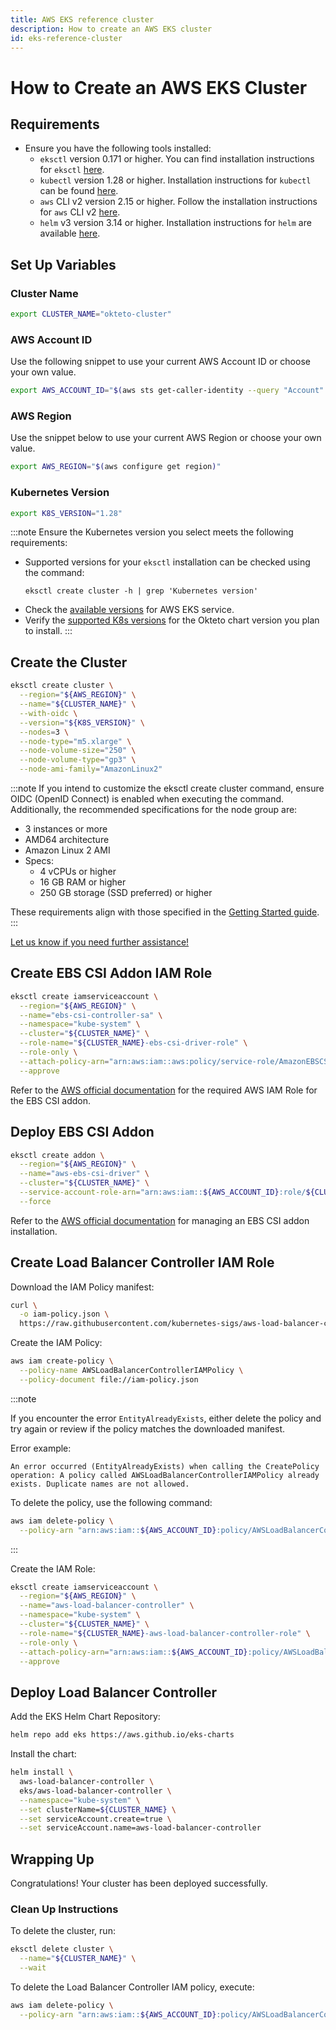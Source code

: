 ```yaml
---
title: AWS EKS reference cluster
description: How to create an AWS EKS cluster
id: eks-reference-cluster
---
```


# How to Create an AWS EKS Cluster

## Requirements

- Ensure you have the following tools installed:
  - `eksctl` version 0.171 or higher. You can find installation instructions for `eksctl` [here](https://eksctl.io/installation/).
  - `kubectl` version 1.28 or higher. Installation instructions for `kubectl` can be found [here](https://kubernetes.io/docs/tasks/tools/#kubectl).
  - `aws` CLI v2 version 2.15 or higher. Follow the installation instructions for `aws` CLI v2 [here](https://docs.aws.amazon.com/cli/latest/userguide/getting-started-install.html#getting-started-install-instructions).
  - `helm` v3 version 3.14 or higher. Installation instructions for `helm` are available [here](https://helm.sh/docs/intro/install/).

## Set Up Variables

### Cluster Name

```bash
export CLUSTER_NAME="okteto-cluster"
```

### AWS Account ID

Use the following snippet to use your current AWS Account ID or choose your own value.

```bash
export AWS_ACCOUNT_ID="$(aws sts get-caller-identity --query "Account" --output text)"
```

### AWS Region

Use the snippet below to use your current AWS Region or choose your own value.

```bash
export AWS_REGION="$(aws configure get region)"
```

### Kubernetes Version

```bash
export K8S_VERSION="1.28"
```

:::note
Ensure the Kubernetes version you select meets the following requirements:
- Supported versions for your `eksctl` installation can be checked using the command:
  ```
  eksctl create cluster -h | grep 'Kubernetes version'
  ```
- Check the [available versions](https://docs.aws.amazon.com/eks/latest/userguide/kubernetes-versions.html) for AWS EKS service.
- Verify the [supported K8s versions](release-notes.mdx#1170) for the Okteto chart version you plan to install.
:::

## Create the Cluster

```bash
eksctl create cluster \
  --region="${AWS_REGION}" \
  --name="${CLUSTER_NAME}" \
  --with-oidc \
  --version="${K8S_VERSION}" \
  --nodes=3 \
  --node-type="m5.xlarge" \
  --node-volume-size="250" \
  --node-volume-type="gp3" \
  --node-ami-family="AmazonLinux2"
```

:::note
If you intend to customize the eksctl create cluster command, ensure OIDC (OpenID Connect) is enabled when executing the command. Additionally, the recommended specifications for the node group are:

- 3 instances or more
- AMD64 architecture
- Amazon Linux 2 AMI
- Specs:
  - 4 vCPUs or higher
  - 16 GB RAM or higher
  - 250 GB storage (SSD preferred) or higher

These requirements align with those specified in the [Getting Started guide](eks.mdx#deploy-a-kubernetes-cluster).
:::

[Let us know if you need further assistance!](https://support.okteto.com/hc/en-us/requests/new)

## Create EBS CSI Addon IAM Role

```bash
eksctl create iamserviceaccount \
  --region="${AWS_REGION}" \
  --name="ebs-csi-controller-sa" \
  --namespace="kube-system" \
  --cluster="${CLUSTER_NAME}" \
  --role-name="${CLUSTER_NAME}-ebs-csi-driver-role" \
  --role-only \
  --attach-policy-arn="arn:aws:iam::aws:policy/service-role/AmazonEBSCSIDriverPolicy" \
  --approve
```

Refer to the [AWS official documentation](https://docs.aws.amazon.com/eks/latest/userguide/csi-iam-role.html) for the required AWS IAM Role for the EBS CSI addon.

## Deploy EBS CSI Addon

```bash
eksctl create addon \
  --region="${AWS_REGION}" \
  --name="aws-ebs-csi-driver" \
  --cluster="${CLUSTER_NAME}" \
  --service-account-role-arn="arn:aws:iam::${AWS_ACCOUNT_ID}:role/${CLUSTER_NAME}-ebs-csi-driver-role" \
  --force
```

Refer to the [AWS official documentation](https://docs.aws.amazon.com/eks/latest/userguide/managing-ebs-csi.html#adding-ebs-csi-eks-add-on) for managing an EBS CSI addon installation.

## Create Load Balancer Controller IAM Role

Download the IAM Policy manifest:

```bash
curl \
  -o iam-policy.json \
  https://raw.githubusercontent.com/kubernetes-sigs/aws-load-balancer-controller/v2.2.1/docs/install/iam_policy.json
```

Create the IAM Policy:

```bash
aws iam create-policy \
  --policy-name AWSLoadBalancerControllerIAMPolicy \
  --policy-document file://iam-policy.json
```

:::note

If you encounter the error `EntityAlreadyExists`, either delete the policy and try again or review if the policy matches the downloaded manifest.

Error example:

```
An error occurred (EntityAlreadyExists) when calling the CreatePolicy operation: A policy called AWSLoadBalancerControllerIAMPolicy already exists. Duplicate names are not allowed.
```

To delete the policy, use the following command:

```bash
aws iam delete-policy \
  --policy-arn "arn:aws:iam::${AWS_ACCOUNT_ID}:policy/AWSLoadBalancerControllerIAMPolicy"
```
:::

Create the IAM Role:

```bash
eksctl create iamserviceaccount \
  --region="${AWS_REGION}" \
  --name="aws-load-balancer-controller" \
  --namespace="kube-system" \
  --cluster="${CLUSTER_NAME}" \
  --role-name="${CLUSTER_NAME}-aws-load-balancer-controller-role" \
  --role-only \
  --attach-policy-arn="arn:aws:iam::${AWS_ACCOUNT_ID}:policy/AWSLoadBalancerControllerIAMPolicy" \
  --approve
```

## Deploy Load Balancer Controller

Add the EKS Helm Chart Repository:

```bash
helm repo add eks https://aws.github.io/eks-charts
```

Install the chart:

```bash
helm install \
  aws-load-balancer-controller \
  eks/aws-load-balancer-controller \
  --namespace="kube-system" \
  --set clusterName=${CLUSTER_NAME} \
  --set serviceAccount.create=true \
  --set serviceAccount.name=aws-load-balancer-controller
```

## Wrapping Up

Congratulations! Your cluster has been deployed successfully.

### Clean Up Instructions

To delete the cluster, run:

```bash
eksctl delete cluster \
  --name="${CLUSTER_NAME}" \
  --wait
```

To delete the Load Balancer Controller IAM policy, execute:

```bash
aws iam delete-policy \
  --policy-arn "arn:aws:iam::${AWS_ACCOUNT_ID}:policy/AWSLoadBalancerControllerIAMPolicy"
```
